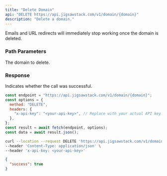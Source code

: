 ```yaml
---
title: "Delete Domain"
api: "DELETE https://api.jigsawstack.com/v1/domain/{domain}"
description: "Delete a domain."
---
```


<Warning>
  Emails and URL redirects will immediately stop working once the domain is
  deleted.
</Warning>

### Path Parameters

<ParamField path="domain" type="string" required>
  The domain to delete.
</ParamField>

<Snippet file="header.mdx" />

### Response

<ResponseField name="success" type="boolean">
  Indicates whether the call was successful.
</ResponseField>

<RequestExample>

```javascript Node.js
const endpoint = "https://api.jigsawstack.com/v1/domain/{domain}";
const options = {
  method: "DELETE",
  headers: {
    "x-api-key": "<your-api-key>", // Replace with your actual API key.
  },
};
const result = await fetch(endpoint, options);
const data = await result.json();
```

```bash cURL
curl --location --request DELETE 'https://api.jigsawstack.com/v1/domain/{domain}' \
--header 'Content-Type: application/json' \
--header 'x-api-key: <your-api-key>'
```

</RequestExample>

<ResponseExample>

```json Response
{
  "success": true
}
```

</ResponseExample>
